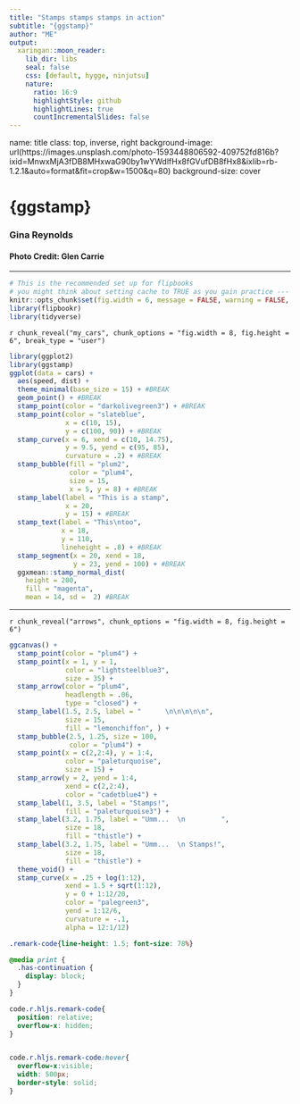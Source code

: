 ```yaml
---
title: "Stamps stamps stamps in action"
subtitle: "{ggstamp}"
author: "ME"
output:
  xaringan::moon_reader:
    lib_dir: libs
    seal: false
    css: [default, hygge, ninjutsu]
    nature:
      ratio: 16:9
      highlightStyle: github
      highlightLines: true
      countIncrementalSlides: false
---
```


name: title
class: top, inverse, right
background-image: url(https://images.unsplash.com/photo-1593448806592-409752fd816b?ixid=MnwxMjA3fDB8MHxwaG90by1wYWdlfHx8fGVufDB8fHx8&ixlib=rb-1.2.1&auto=format&fit=crop&w=1500&q=80)
background-size: cover

# {ggstamp}
### Gina Reynolds


#### Photo Credit: Glen Carrie


---

```r
# This is the recommended set up for flipbooks
# you might think about setting cache to TRUE as you gain practice --- building flipbooks from scratch can be time consuming
knitr::opts_chunk$set(fig.width = 6, message = FALSE, warning = FALSE, comment = "", cache = F)
library(flipbookr)
library(tidyverse)
```




`r chunk_reveal("my_cars", chunk_options = "fig.width = 8, fig.height = 6", break_type = "user")`

```r
library(ggplot2)
library(ggstamp)
ggplot(data = cars) +
  aes(speed, dist) +
  theme_minimal(base_size = 15) + #BREAK
  geom_point() + #BREAK
  stamp_point(color = "darkolivegreen3") + #BREAK
  stamp_point(color = "slateblue", 
              x = c(10, 15), 
              y = c(100, 90)) + #BREAK
  stamp_curve(x = 6, xend = c(10, 14.75),
              y = 9.5, yend = c(95, 85),
              curvature = .2) + #BREAK
  stamp_bubble(fill = "plum2", 
               color = "plum4",
               size = 15,
               x = 5, y = 8) + #BREAK
  stamp_label(label = "This is a stamp",
              x = 20,
              y = 15) + #BREAK
  stamp_text(label = "This\ntoo",
             x = 18,
             y = 110,
             lineheight = .8) + #BREAK
  stamp_segment(x = 20, xend = 18,
                y = 23, yend = 100) + #BREAK
  ggxmean::stamp_normal_dist(
    height = 200, 
    fill = "magenta",
    mean = 14, sd =  2) #BREAK
```

---

`r chunk_reveal("arrows", chunk_options = "fig.width = 8, fig.height = 6")`

```r
ggcanvas() + 
  stamp_point(color = "plum4") +
  stamp_point(x = 1, y = 1, 
              color = "lightsteelblue3",
              size = 35) +
  stamp_arrow(color = "plum4", 
              headlength = .06, 
              type = "closed") + 
  stamp_label(1.5, 2.5, label = "      \n\n\n\n\n", 
              size = 15,
              fill = "lemonchiffon", ) +
  stamp_bubble(2.5, 1.25, size = 100, 
               color = "plum4") + 
  stamp_point(x = c(2,2:4), y = 1:4,
              color = "paleturquoise",
              size = 15) +
  stamp_arrow(y = 2, yend = 1:4, 
              xend = c(2,2:4),
              color = "cadetblue4") + 
  stamp_label(1, 3.5, label = "Stamps!",
              fill = "paleturquoise3") +
  stamp_label(3.2, 1.75, label = "Umm...  \n         ",
              size = 18,
              fill = "thistle") + 
  stamp_label(3.2, 1.75, label = "Umm...  \n Stamps!",
              size = 18,
              fill = "thistle") + 
  theme_void() + 
  stamp_curve(x = .25 + log(1:12), 
              xend = 1.5 + sqrt(1:12),  
              y = 0 + 1:12/20,
              color = "palegreen3",
              yend = 1:12/6, 
              curvature = -.1,
              alpha = 12:1/12)
```



```css
.remark-code{line-height: 1.5; font-size: 78%}

@media print {
  .has-continuation {
    display: block;
  }
}

code.r.hljs.remark-code{
  position: relative;
  overflow-x: hidden;
}


code.r.hljs.remark-code:hover{
  overflow-x:visible;
  width: 500px;
  border-style: solid;
}
```
